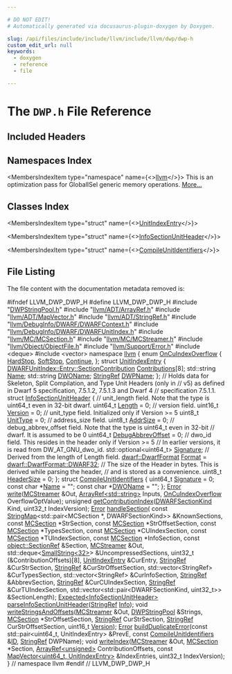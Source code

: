 ```yaml
---

# DO NOT EDIT!
# Automatically generated via docusaurus-plugin-doxygen by Doxygen.

slug: /api/files/include/include/llvm/include/llvm/dwp/dwp-h
custom_edit_url: null
keywords:
  - doxygen
  - reference
  - file

---
```





# The `DWP.h` File Reference

<DoxygenPage pluginConfig={pluginConfig}>



## Included Headers

<IncludesList>
<IncludesListItem
  filePath="DWPStringPool.h"
  permalink="/docs/api/files/include/include/llvm/include/llvm/dwp/dwpstringpool-h"
  isLocal="true" />
<IncludesListItem
  filePath="llvm/ADT/ArrayRef.h"
  permalink="/docs/api/files/include/include/llvm/include/llvm/adt/arrayref-h"
  isLocal="true" />
<IncludesListItem
  filePath="llvm/ADT/MapVector.h"
  permalink="/docs/api/files/include/include/llvm/include/llvm/adt/mapvector-h"
  isLocal="true" />
<IncludesListItem
  filePath="llvm/ADT/StringRef.h"
  permalink="/docs/api/files/include/include/llvm/include/llvm/adt/stringref-h"
  isLocal="true" />
<IncludesListItem
  filePath="llvm/DebugInfo/DWARF/DWARFContext.h"
  permalink="/docs/api/files/include/include/llvm/include/llvm/debuginfo/include/llvm/debuginfo/dwarf/dwarfcontext-h"
  isLocal="true" />
<IncludesListItem
  filePath="llvm/DebugInfo/DWARF/DWARFUnitIndex.h"
  permalink="/docs/api/files/include/include/llvm/include/llvm/debuginfo/include/llvm/debuginfo/dwarf/dwarfunitindex-h"
  isLocal="true" />
<IncludesListItem
  filePath="llvm/MC/MCSection.h"
  permalink="/docs/api/files/include/include/llvm/include/llvm/mc/mcsection-h"
  isLocal="true" />
<IncludesListItem
  filePath="llvm/MC/MCStreamer.h"
  permalink="/docs/api/files/include/include/llvm/include/llvm/mc/mcstreamer-h"
  isLocal="true" />
<IncludesListItem
  filePath="llvm/Object/ObjectFile.h"
  permalink="/docs/api/files/include/include/llvm/include/llvm/object/objectfile-h"
  isLocal="true" />
<IncludesListItem
  filePath="llvm/Support/Error.h"
  permalink="/docs/api/files/include/include/llvm/include/llvm/support/error-h"
  isLocal="true" />
<IncludesListItem
  filePath="deque"
  permalink=""
  isLocal="false" />
<IncludesListItem
  filePath="vector"
  permalink=""
  isLocal="false" />
</IncludesList>

## Namespaces Index

<MembersIndex>

<MembersIndexItem
  type="namespace"
  name={<><a href="/docs/api/namespaces/llvm">llvm</a></>}>
This is an optimization pass for GlobalISel generic memory operations. <a href="/docs/api/namespaces/llvm/#details">More...</a>
</MembersIndexItem>

</MembersIndex>

## Classes Index

<MembersIndex>

<MembersIndexItem
  type="struct"
  name={<><a href="/docs/api/structs/llvm/unitindexentry">UnitIndexEntry</a></>}>
</MembersIndexItem>

<MembersIndexItem
  type="struct"
  name={<><a href="/docs/api/structs/llvm/infosectionunitheader">InfoSectionUnitHeader</a></>}>
</MembersIndexItem>

<MembersIndexItem
  type="struct"
  name={<><a href="/docs/api/structs/llvm/compileunitidentifiers">CompileUnitIdentifiers</a></>}>
</MembersIndexItem>

</MembersIndex>


## File Listing

The file content with the documentation metadata removed is:

<ProgramListing>

<Link id="l00001" /><CodeLine lineNumber="1"><span class="doxyHighlightPreprocessor">#ifndef LLVM&#95;DWP&#95;DWP&#95;H</span></CodeLine>
<Link id="l00002" /><CodeLine lineNumber="2"><span class="doxyHighlightPreprocessor">#define LLVM&#95;DWP&#95;DWP&#95;H</span></CodeLine>
<Link id="l00003" /><CodeLine lineNumber="3"></CodeLine>
<Link id="l00004" /><CodeLine lineNumber="4"><span class="doxyHighlightPreprocessor">#include &quot;<a href="/docs/api/files/include/include/llvm/include/llvm/dwp/dwpstringpool-h">DWPStringPool.h</a>&quot;</span></CodeLine>
<Link id="l00005" /><CodeLine lineNumber="5"><span class="doxyHighlightPreprocessor">#include &quot;<a href="/docs/api/files/include/include/llvm/include/llvm/adt/arrayref-h">llvm/ADT/ArrayRef.h</a>&quot;</span></CodeLine>
<Link id="l00006" /><CodeLine lineNumber="6"><span class="doxyHighlightPreprocessor">#include &quot;<a href="/docs/api/files/include/include/llvm/include/llvm/adt/mapvector-h">llvm/ADT/MapVector.h</a>&quot;</span></CodeLine>
<Link id="l00007" /><CodeLine lineNumber="7"><span class="doxyHighlightPreprocessor">#include &quot;<a href="/docs/api/files/include/include/llvm/include/llvm/adt/stringref-h">llvm/ADT/StringRef.h</a>&quot;</span></CodeLine>
<Link id="l00008" /><CodeLine lineNumber="8"><span class="doxyHighlightPreprocessor">#include &quot;<a href="/docs/api/files/include/include/llvm/include/llvm/debuginfo/include/llvm/debuginfo/dwarf/dwarfcontext-h">llvm/DebugInfo/DWARF/DWARFContext.h</a>&quot;</span></CodeLine>
<Link id="l00009" /><CodeLine lineNumber="9"><span class="doxyHighlightPreprocessor">#include &quot;<a href="/docs/api/files/include/include/llvm/include/llvm/debuginfo/include/llvm/debuginfo/dwarf/dwarfunitindex-h">llvm/DebugInfo/DWARF/DWARFUnitIndex.h</a>&quot;</span></CodeLine>
<Link id="l00010" /><CodeLine lineNumber="10"><span class="doxyHighlightPreprocessor">#include &quot;<a href="/docs/api/files/include/include/llvm/include/llvm/mc/mcsection-h">llvm/MC/MCSection.h</a>&quot;</span></CodeLine>
<Link id="l00011" /><CodeLine lineNumber="11"><span class="doxyHighlightPreprocessor">#include &quot;<a href="/docs/api/files/include/include/llvm/include/llvm/mc/mcstreamer-h">llvm/MC/MCStreamer.h</a>&quot;</span></CodeLine>
<Link id="l00012" /><CodeLine lineNumber="12"><span class="doxyHighlightPreprocessor">#include &quot;<a href="/docs/api/files/include/include/llvm/include/llvm/object/objectfile-h">llvm/Object/ObjectFile.h</a>&quot;</span></CodeLine>
<Link id="l00013" /><CodeLine lineNumber="13"><span class="doxyHighlightPreprocessor">#include &quot;<a href="/docs/api/files/include/include/llvm/include/llvm/support/error-h">llvm/Support/Error.h</a>&quot;</span></CodeLine>
<Link id="l00014" /><CodeLine lineNumber="14"><span class="doxyHighlightPreprocessor">#include &lt;deque&gt;</span></CodeLine>
<Link id="l00015" /><CodeLine lineNumber="15"><span class="doxyHighlightPreprocessor">#include &lt;vector&gt;</span></CodeLine>
<Link id="l00016" /><CodeLine lineNumber="16"></CodeLine>
<Link id="l00017" /><CodeLine lineNumber="17"><span class="doxyHighlightKeyword">namespace </span><span class="doxyHighlight"><a href="/docs/api/namespaces/llvm">llvm</a> &#123;</span></CodeLine>
<Link id="l00018" /><CodeLine lineNumber="18" lineLink="/docs/api/namespaces/llvm/#ada72881d16e555ca8525a916364048f9"><span class="doxyHighlightKeyword">enum</span><span class="doxyHighlight"> <a href="/docs/api/namespaces/llvm/#ada72881d16e555ca8525a916364048f9">OnCuIndexOverflow</a> &#123;</span></CodeLine>
<Link id="l00019" /><CodeLine lineNumber="19" lineLink="/docs/api/namespaces/llvm/#ada72881d16e555ca8525a916364048f9a2ede416c5019a9f4843084e4051ea835"><span class="doxyHighlight">  <a href="/docs/api/namespaces/llvm/#ada72881d16e555ca8525a916364048f9a2ede416c5019a9f4843084e4051ea835">HardStop</a>,</span></CodeLine>
<Link id="l00020" /><CodeLine lineNumber="20" lineLink="/docs/api/namespaces/llvm/#ada72881d16e555ca8525a916364048f9a2636b925270f3d2c652270312e936fff"><span class="doxyHighlight">  <a href="/docs/api/namespaces/llvm/#ada72881d16e555ca8525a916364048f9a2636b925270f3d2c652270312e936fff">SoftStop</a>,</span></CodeLine>
<Link id="l00021" /><CodeLine lineNumber="21" lineLink="/docs/api/namespaces/llvm/#ada72881d16e555ca8525a916364048f9a69820949e2fb6d1d719487d27f0df883"><span class="doxyHighlight">  <a href="/docs/api/namespaces/llvm/#ada72881d16e555ca8525a916364048f9a69820949e2fb6d1d719487d27f0df883">Continue</a>,</span></CodeLine>
<Link id="l00022" /><CodeLine lineNumber="22"><span class="doxyHighlight">&#125;;</span></CodeLine>
<Link id="l00023" /><CodeLine lineNumber="23"></CodeLine>
<Link id="l00024" /><CodeLine lineNumber="24" lineLink="/docs/api/structs/llvm/unitindexentry"><span class="doxyHighlightKeyword">struct </span><span class="doxyHighlight"><a href="/docs/api/structs/llvm/unitindexentry">UnitIndexEntry</a> &#123;</span></CodeLine>
<Link id="l00025" /><CodeLine lineNumber="25" lineLink="/docs/api/structs/llvm/unitindexentry/#ae932bb60122c66b338be9bfc65c084fd"><span class="doxyHighlight">  <a href="/docs/api/classes/llvm/dwarfunitindex/entry/sectioncontribution">DWARFUnitIndex::Entry::SectionContribution</a> <a href="/docs/api/structs/llvm/unitindexentry/#ae932bb60122c66b338be9bfc65c084fd">Contributions</a>&#91;8&#93;;</span></CodeLine>
<Link id="l00026" /><CodeLine lineNumber="26" lineLink="/docs/api/structs/llvm/unitindexentry/#afb16203a1c993d528ac91a0e3127c7db"><span class="doxyHighlight">  std::string <a href="/docs/api/structs/llvm/unitindexentry/#afb16203a1c993d528ac91a0e3127c7db">Name</a>;</span></CodeLine>
<Link id="l00027" /><CodeLine lineNumber="27" lineLink="/docs/api/structs/llvm/unitindexentry/#a8b3f4e12860a83e62dd7fa70afe7feea"><span class="doxyHighlight">  std::string <a href="/docs/api/structs/llvm/unitindexentry/#a8b3f4e12860a83e62dd7fa70afe7feea">DWOName</a>;</span></CodeLine>
<Link id="l00028" /><CodeLine lineNumber="28" lineLink="/docs/api/structs/llvm/unitindexentry/#a6dede25545a45a21e1ac0154276283d7"><span class="doxyHighlight">  <a href="/docs/api/classes/llvm/stringref">StringRef</a> <a href="/docs/api/structs/llvm/unitindexentry/#a6dede25545a45a21e1ac0154276283d7">DWPName</a>;</span></CodeLine>
<Link id="l00029" /><CodeLine lineNumber="29"><span class="doxyHighlight">&#125;;</span></CodeLine>
<Link id="l00030" /><CodeLine lineNumber="30"></CodeLine>
<Link id="l00031" /><CodeLine lineNumber="31"><span class="doxyHighlightComment">// Holds data for Skeleton, Split Compilation, and Type Unit Headers (only in</span></CodeLine>
<Link id="l00032" /><CodeLine lineNumber="32"><span class="doxyHighlightComment">// v5) as defined in Dwarf 5 specification, 7.5.1.2, 7.5.1.3 and Dwarf 4</span></CodeLine>
<Link id="l00033" /><CodeLine lineNumber="33"><span class="doxyHighlightComment">// specification 7.5.1.1.</span></CodeLine>
<Link id="l00034" /><CodeLine lineNumber="34" lineLink="/docs/api/structs/llvm/infosectionunitheader"><span class="doxyHighlightKeyword">struct </span><span class="doxyHighlight"><a href="/docs/api/structs/llvm/infosectionunitheader">InfoSectionUnitHeader</a> &#123;</span></CodeLine>
<Link id="l00035" /><CodeLine lineNumber="35"><span class="doxyHighlight">  </span><span class="doxyHighlightComment">// unit&#95;length field. Note that the type is uint64&#95;t even in 32-bit dwarf.</span></CodeLine>
<Link id="l00036" /><CodeLine lineNumber="36" lineLink="/docs/api/structs/llvm/infosectionunitheader/#aaaa458caf33c0545396b8f6ae02ccb6d"><span class="doxyHighlight">  uint64&#95;t <a href="/docs/api/structs/llvm/infosectionunitheader/#aaaa458caf33c0545396b8f6ae02ccb6d">Length</a> = 0;</span></CodeLine>
<Link id="l00037" /><CodeLine lineNumber="37"></CodeLine>
<Link id="l00038" /><CodeLine lineNumber="38"><span class="doxyHighlight">  </span><span class="doxyHighlightComment">// version field.</span></CodeLine>
<Link id="l00039" /><CodeLine lineNumber="39" lineLink="/docs/api/structs/llvm/infosectionunitheader/#a301b658bd57ce7ac402aa773391ebb12"><span class="doxyHighlight">  uint16&#95;t <a href="/docs/api/structs/llvm/infosectionunitheader/#a301b658bd57ce7ac402aa773391ebb12">Version</a> = 0;</span></CodeLine>
<Link id="l00040" /><CodeLine lineNumber="40"></CodeLine>
<Link id="l00041" /><CodeLine lineNumber="41"><span class="doxyHighlight">  </span><span class="doxyHighlightComment">// unit&#95;type field. Initialized only if Version &gt;= 5</span></CodeLine>
<Link id="l00042" /><CodeLine lineNumber="42" lineLink="/docs/api/structs/llvm/infosectionunitheader/#aef2fc7c2b3546276c8bc3b13b759fef2"><span class="doxyHighlight">  uint8&#95;t <a href="/docs/api/structs/llvm/infosectionunitheader/#aef2fc7c2b3546276c8bc3b13b759fef2">UnitType</a> = 0;</span></CodeLine>
<Link id="l00043" /><CodeLine lineNumber="43"></CodeLine>
<Link id="l00044" /><CodeLine lineNumber="44"><span class="doxyHighlight">  </span><span class="doxyHighlightComment">// address&#95;size field.</span></CodeLine>
<Link id="l00045" /><CodeLine lineNumber="45" lineLink="/docs/api/structs/llvm/infosectionunitheader/#a05b7a53a887169bcd9275b5d41119196"><span class="doxyHighlight">  uint8&#95;t <a href="/docs/api/structs/llvm/infosectionunitheader/#a05b7a53a887169bcd9275b5d41119196">AddrSize</a> = 0;</span></CodeLine>
<Link id="l00046" /><CodeLine lineNumber="46"></CodeLine>
<Link id="l00047" /><CodeLine lineNumber="47"><span class="doxyHighlight">  </span><span class="doxyHighlightComment">// debug&#95;abbrev&#95;offset field. Note that the type is uint64&#95;t even in 32-bit</span></CodeLine>
<Link id="l00048" /><CodeLine lineNumber="48"><span class="doxyHighlight">  </span><span class="doxyHighlightComment">// dwarf. It is assumed to be 0</span></CodeLine>
<Link id="l00049" /><CodeLine lineNumber="49" lineLink="/docs/api/structs/llvm/infosectionunitheader/#a8749e789d60ffba5b1c87bbee79be262"><span class="doxyHighlight">  uint64&#95;t <a href="/docs/api/structs/llvm/infosectionunitheader/#a8749e789d60ffba5b1c87bbee79be262">DebugAbbrevOffset</a> = 0;</span></CodeLine>
<Link id="l00050" /><CodeLine lineNumber="50"></CodeLine>
<Link id="l00051" /><CodeLine lineNumber="51"><span class="doxyHighlight">  </span><span class="doxyHighlightComment">// dwo&#95;id field. This resides in the header only if Version &gt;= 5</span></CodeLine>
<Link id="l00052" /><CodeLine lineNumber="52"><span class="doxyHighlight">  </span><span class="doxyHighlightComment">// In earlier versions, it is read from DW&#95;AT&#95;GNU&#95;dwo&#95;id.</span></CodeLine>
<Link id="l00053" /><CodeLine lineNumber="53" lineLink="/docs/api/structs/llvm/infosectionunitheader/#a84234c5d77e404f8be5592276264aca7"><span class="doxyHighlight">  std::optional&lt;uint64&#95;t&gt; <a href="/docs/api/structs/llvm/infosectionunitheader/#a84234c5d77e404f8be5592276264aca7">Signature</a>;</span></CodeLine>
<Link id="l00054" /><CodeLine lineNumber="54"></CodeLine>
<Link id="l00055" /><CodeLine lineNumber="55"><span class="doxyHighlight">  </span><span class="doxyHighlightComment">// Derived from the length of Length field.</span></CodeLine>
<Link id="l00056" /><CodeLine lineNumber="56" lineLink="/docs/api/structs/llvm/infosectionunitheader/#a6151edd398df6727d5674cf0b4cd68f1"><span class="doxyHighlight">  <a href="/docs/api/namespaces/llvm/dwarf/#a79a43a947d26afb3f2a388f2f7a3a8c8">dwarf::DwarfFormat</a> <a href="/docs/api/structs/llvm/infosectionunitheader/#a6151edd398df6727d5674cf0b4cd68f1">Format</a> = <a href="/docs/api/namespaces/llvm/dwarf/#a79a43a947d26afb3f2a388f2f7a3a8c8a63265bb5719678b401b0abd0ed5ddd76">dwarf::DwarfFormat::DWARF32</a>;</span></CodeLine>
<Link id="l00057" /><CodeLine lineNumber="57"></CodeLine>
<Link id="l00058" /><CodeLine lineNumber="58"><span class="doxyHighlight">  </span><span class="doxyHighlightComment">// The size of the Header in bytes. This is derived while parsing the header,</span></CodeLine>
<Link id="l00059" /><CodeLine lineNumber="59"><span class="doxyHighlight">  </span><span class="doxyHighlightComment">// and is stored as a convenience.</span></CodeLine>
<Link id="l00060" /><CodeLine lineNumber="60" lineLink="/docs/api/structs/llvm/infosectionunitheader/#ab95ea6fc2e9849ca77436cc493356b68"><span class="doxyHighlight">  uint8&#95;t <a href="/docs/api/structs/llvm/infosectionunitheader/#ab95ea6fc2e9849ca77436cc493356b68">HeaderSize</a> = 0;</span></CodeLine>
<Link id="l00061" /><CodeLine lineNumber="61"><span class="doxyHighlight">&#125;;</span></CodeLine>
<Link id="l00062" /><CodeLine lineNumber="62"></CodeLine>
<Link id="l00063" /><CodeLine lineNumber="63" lineLink="/docs/api/structs/llvm/compileunitidentifiers"><span class="doxyHighlightKeyword">struct </span><span class="doxyHighlight"><a href="/docs/api/structs/llvm/compileunitidentifiers">CompileUnitIdentifiers</a> &#123;</span></CodeLine>
<Link id="l00064" /><CodeLine lineNumber="64" lineLink="/docs/api/structs/llvm/compileunitidentifiers/#a6c6a9dfccd07abb109e55b6df05574d5"><span class="doxyHighlight">  uint64&#95;t <a href="/docs/api/structs/llvm/compileunitidentifiers/#a6c6a9dfccd07abb109e55b6df05574d5">Signature</a> = 0;</span></CodeLine>
<Link id="l00065" /><CodeLine lineNumber="65" lineLink="/docs/api/structs/llvm/compileunitidentifiers/#a812b4fed715cefeb80a9a854e56bcb58"><span class="doxyHighlight">  </span><span class="doxyHighlightKeyword">const</span><span class="doxyHighlight"> </span><span class="doxyHighlightKeywordType">char</span><span class="doxyHighlight"> &#42;<a href="/docs/api/structs/llvm/compileunitidentifiers/#a812b4fed715cefeb80a9a854e56bcb58">Name</a> = </span><span class="doxyHighlightStringLiteral">&quot;&quot;</span><span class="doxyHighlight">;</span></CodeLine>
<Link id="l00066" /><CodeLine lineNumber="66" lineLink="/docs/api/structs/llvm/compileunitidentifiers/#a549965b0db3a2be6d70a97e9a91663fd"><span class="doxyHighlight">  </span><span class="doxyHighlightKeyword">const</span><span class="doxyHighlight"> </span><span class="doxyHighlightKeywordType">char</span><span class="doxyHighlight"> &#42;<a href="/docs/api/structs/llvm/compileunitidentifiers/#a549965b0db3a2be6d70a97e9a91663fd">DWOName</a> = </span><span class="doxyHighlightStringLiteral">&quot;&quot;</span><span class="doxyHighlight">;</span></CodeLine>
<Link id="l00067" /><CodeLine lineNumber="67"><span class="doxyHighlight">&#125;;</span></CodeLine>
<Link id="l00068" /><CodeLine lineNumber="68"></CodeLine>
<Link id="l00069" /><CodeLine lineNumber="69"><span class="doxyHighlight"><a href="/docs/api/classes/llvm/error">Error</a> <a href="/docs/api/namespaces/llvm/#a7363e46d4dd6c78affffabaea0de482b">write</a>(<a href="/docs/api/classes/llvm/mcstreamer">MCStreamer</a> &amp;Out, <a href="/docs/api/classes/llvm/arrayref">ArrayRef&lt;std::string&gt;</a> Inputs,</span></CodeLine>
<Link id="l00070" /><CodeLine lineNumber="70"><span class="doxyHighlight">            <a href="/docs/api/namespaces/llvm/#ada72881d16e555ca8525a916364048f9">OnCuIndexOverflow</a> OverflowOptValue);</span></CodeLine>
<Link id="l00071" /><CodeLine lineNumber="71"></CodeLine>
<Link id="l00072" /><CodeLine lineNumber="72"><span class="doxyHighlightKeywordType">unsigned</span><span class="doxyHighlight"> <a href="/docs/api/namespaces/llvm/#ac546605a0c1b2ad42417a4d21c4857d6">getContributionIndex</a>(<a href="/docs/api/namespaces/llvm/#a52d529efd96454b48642563c5f78e242">DWARFSectionKind</a> Kind, uint32&#95;t IndexVersion);</span></CodeLine>
<Link id="l00073" /><CodeLine lineNumber="73"></CodeLine>
<Link id="l00074" /><CodeLine lineNumber="74"><span class="doxyHighlight"><a href="/docs/api/classes/llvm/error">Error</a> <a href="/docs/api/namespaces/llvm/#a9918786a0f26fa3b2f43f2a0fe626f7a">handleSection</a>(</span></CodeLine>
<Link id="l00075" /><CodeLine lineNumber="75"><span class="doxyHighlight">    </span><span class="doxyHighlightKeyword">const</span><span class="doxyHighlight"> <a href="/docs/api/classes/llvm/stringmap">StringMap</a>&lt;std::pair&lt;MCSection &#42;, DWARFSectionKind&gt;&gt; &amp;KnownSections,</span></CodeLine>
<Link id="l00076" /><CodeLine lineNumber="76"><span class="doxyHighlight">    </span><span class="doxyHighlightKeyword">const</span><span class="doxyHighlight"> <a href="/docs/api/classes/llvm/mcsection">MCSection</a> &#42;StrSection, </span><span class="doxyHighlightKeyword">const</span><span class="doxyHighlight"> <a href="/docs/api/classes/llvm/mcsection">MCSection</a> &#42;StrOffsetSection,</span></CodeLine>
<Link id="l00077" /><CodeLine lineNumber="77"><span class="doxyHighlight">    </span><span class="doxyHighlightKeyword">const</span><span class="doxyHighlight"> <a href="/docs/api/classes/llvm/mcsection">MCSection</a> &#42;TypesSection, </span><span class="doxyHighlightKeyword">const</span><span class="doxyHighlight"> <a href="/docs/api/classes/llvm/mcsection">MCSection</a> &#42;CUIndexSection,</span></CodeLine>
<Link id="l00078" /><CodeLine lineNumber="78"><span class="doxyHighlight">    </span><span class="doxyHighlightKeyword">const</span><span class="doxyHighlight"> <a href="/docs/api/classes/llvm/mcsection">MCSection</a> &#42;TUIndexSection, </span><span class="doxyHighlightKeyword">const</span><span class="doxyHighlight"> <a href="/docs/api/classes/llvm/mcsection">MCSection</a> &#42;InfoSection,</span></CodeLine>
<Link id="l00079" /><CodeLine lineNumber="79"><span class="doxyHighlight">    </span><span class="doxyHighlightKeyword">const</span><span class="doxyHighlight"> <a href="/docs/api/classes/llvm/object/sectionref">object::SectionRef</a> &amp;Section, <a href="/docs/api/classes/llvm/mcstreamer">MCStreamer</a> &amp;Out,</span></CodeLine>
<Link id="l00080" /><CodeLine lineNumber="80"><span class="doxyHighlight">    std::deque&lt;<a href="/docs/api/classes/llvm/smallstring">SmallString&lt;32&gt;</a>&gt; &amp;UncompressedSections,</span></CodeLine>
<Link id="l00081" /><CodeLine lineNumber="81"><span class="doxyHighlight">    uint32&#95;t (&amp;ContributionOffsets)&#91;8&#93;, <a href="/docs/api/structs/llvm/unitindexentry">UnitIndexEntry</a> &amp;CurEntry,</span></CodeLine>
<Link id="l00082" /><CodeLine lineNumber="82"><span class="doxyHighlight">    <a href="/docs/api/classes/llvm/stringref">StringRef</a> &amp;CurStrSection, <a href="/docs/api/classes/llvm/stringref">StringRef</a> &amp;CurStrOffsetSection,</span></CodeLine>
<Link id="l00083" /><CodeLine lineNumber="83"><span class="doxyHighlight">    std::vector&lt;StringRef&gt; &amp;CurTypesSection,</span></CodeLine>
<Link id="l00084" /><CodeLine lineNumber="84"><span class="doxyHighlight">    std::vector&lt;StringRef&gt; &amp;CurInfoSection, <a href="/docs/api/classes/llvm/stringref">StringRef</a> &amp;AbbrevSection,</span></CodeLine>
<Link id="l00085" /><CodeLine lineNumber="85"><span class="doxyHighlight">    <a href="/docs/api/classes/llvm/stringref">StringRef</a> &amp;CurCUIndexSection, <a href="/docs/api/classes/llvm/stringref">StringRef</a> &amp;CurTUIndexSection,</span></CodeLine>
<Link id="l00086" /><CodeLine lineNumber="86"><span class="doxyHighlight">    std::vector&lt;std::pair&lt;DWARFSectionKind, uint32&#95;t&gt;&gt; &amp;SectionLength);</span></CodeLine>
<Link id="l00087" /><CodeLine lineNumber="87"></CodeLine>
<Link id="l00088" /><CodeLine lineNumber="88"><span class="doxyHighlight"><a href="/docs/api/classes/llvm/expected">Expected&lt;InfoSectionUnitHeader&gt;</a> <a href="/docs/api/namespaces/llvm/#aca926e51a519a29293e7428001c79cef">parseInfoSectionUnitHeader</a>(<a href="/docs/api/classes/llvm/stringref">StringRef</a> <a href="/docs/api/files/lib/lib/codegen/lib/codegen/globalisel/cseinfo-cpp/#a75f8a8519c2c9b30e7c06dc5e256fffa">Info</a>);</span></CodeLine>
<Link id="l00089" /><CodeLine lineNumber="89"></CodeLine>
<Link id="l00090" /><CodeLine lineNumber="90"><span class="doxyHighlightKeywordType">void</span><span class="doxyHighlight"> <a href="/docs/api/namespaces/llvm/#a4f7d4f36e40ebd1e64d3c802976e7225">writeStringsAndOffsets</a>(<a href="/docs/api/classes/llvm/mcstreamer">MCStreamer</a> &amp;Out, <a href="/docs/api/classes/llvm/dwpstringpool">DWPStringPool</a> &amp;Strings,</span></CodeLine>
<Link id="l00091" /><CodeLine lineNumber="91"><span class="doxyHighlight">                            <a href="/docs/api/classes/llvm/mcsection">MCSection</a> &#42;StrOffsetSection,</span></CodeLine>
<Link id="l00092" /><CodeLine lineNumber="92"><span class="doxyHighlight">                            <a href="/docs/api/classes/llvm/stringref">StringRef</a> CurStrSection,</span></CodeLine>
<Link id="l00093" /><CodeLine lineNumber="93"><span class="doxyHighlight">                            <a href="/docs/api/classes/llvm/stringref">StringRef</a> CurStrOffsetSection, uint16&#95;t <a href="/docs/api/namespaces/llvm/#a689a023f54d38d41f6d952cac41ee538">Version</a>);</span></CodeLine>
<Link id="l00094" /><CodeLine lineNumber="94"></CodeLine>
<Link id="l00095" /><CodeLine lineNumber="95"><span class="doxyHighlight"><a href="/docs/api/classes/llvm/error">Error</a> <a href="/docs/api/namespaces/llvm/#a143b6f52428513f42fbbb576a53d8f4d">buildDuplicateError</a>(</span><span class="doxyHighlightKeyword">const</span><span class="doxyHighlight"> std::pair&lt;uint64&#95;t, UnitIndexEntry&gt; &amp;PrevE,</span></CodeLine>
<Link id="l00096" /><CodeLine lineNumber="96"><span class="doxyHighlight">                          </span><span class="doxyHighlightKeyword">const</span><span class="doxyHighlight"> <a href="/docs/api/structs/llvm/compileunitidentifiers">CompileUnitIdentifiers</a> &amp;<a href="/docs/api/namespaces/llvm/callingconv/#abdf8cf606905c10634e831390981b0ed">ID</a>, <a href="/docs/api/classes/llvm/stringref">StringRef</a> DWPName);</span></CodeLine>
<Link id="l00097" /><CodeLine lineNumber="97"></CodeLine>
<Link id="l00098" /><CodeLine lineNumber="98"><span class="doxyHighlightKeywordType">void</span><span class="doxyHighlight"> <a href="/docs/api/namespaces/llvm/#a2f8e7754bbc7c049946acba12e02f815">writeIndex</a>(<a href="/docs/api/classes/llvm/mcstreamer">MCStreamer</a> &amp;Out, <a href="/docs/api/classes/llvm/mcsection">MCSection</a> &#42;Section,</span></CodeLine>
<Link id="l00099" /><CodeLine lineNumber="99"><span class="doxyHighlight">                <a href="/docs/api/classes/llvm/arrayref">ArrayRef&lt;unsigned&gt;</a> ContributionOffsets,</span></CodeLine>
<Link id="l00100" /><CodeLine lineNumber="100"><span class="doxyHighlight">                </span><span class="doxyHighlightKeyword">const</span><span class="doxyHighlight"> <a href="/docs/api/classes/llvm/mapvector">MapVector&lt;uint64&#95;t, UnitIndexEntry&gt;</a> &amp;IndexEntries,</span></CodeLine>
<Link id="l00101" /><CodeLine lineNumber="101"><span class="doxyHighlight">                uint32&#95;t IndexVersion);</span></CodeLine>
<Link id="l00102" /><CodeLine lineNumber="102"></CodeLine>
<Link id="l00103" /><CodeLine lineNumber="103"><span class="doxyHighlight">&#125; </span><span class="doxyHighlightComment">// namespace llvm</span></CodeLine>
<Link id="l00104" /><CodeLine lineNumber="104"><span class="doxyHighlightPreprocessor">#endif </span><span class="doxyHighlightComment">// LLVM&#95;DWP&#95;DWP&#95;H</span></CodeLine>

</ProgramListing>


</DoxygenPage>
